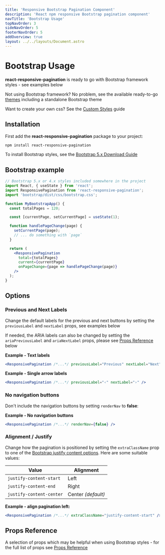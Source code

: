 ```yaml
---
title: 'Responsive Bootstrap Pagination Component'
description: 'React npm responsive Bootstrap pagination component'
navTitle: 'Bootstrap Usage'
topNavOrder: 3
sideNavOrder: 5
footerNavOrder: 5
addOverview: true
layout: ../../layouts/Document.astro
---
```



# Bootstrap Usage

**react-responsive-pagination** is ready to go with Bootstrap framework styles - see examples below

<BootstrapThemeContainer hasBorder>
  <PaginationRenderer client:load />
</BootstrapThemeContainer>

Not using Bootstrap framework? No problem, see the available ready-to-go [themes](/themes) including a standalone Bootstrap theme

Want to create your own css? See the [Custom Styles](/custom-styled-pagination) guide

## Installation

First add the **react-responsive-pagination** package to your project:

```bash
npm install react-responsive-pagination
```

To install Bootstrap styles, see the [Bootstrap 5.x Download Guide](https://getbootstrap.com/docs/5.2/getting-started/download/)

## Bootstrap example

```jsx
// Bootstrap 5.x or 4.x styles included somewhere in the project
import React, { useState } from 'react';
import ResponsivePagination from 'react-responsive-pagination';
import 'bootstrap/dist/css/bootstrap.css';

function MyBootstrapApp() {
  const totalPages = 120;

  const [currentPage, setCurrentPage] = useState(1);

  function handlePageChange(page) {
    setCurrentPage(page);
    // ... do something with `page`
  }

  return (
    <ResponsivePagination
      total={totalPages}
      current={currentPage}
      onPageChange={page => handlePageChange(page)}
    />
  );
}
```

## Options

### Previous and Next Labels

Change the default labels for the previous and next buttons by setting the `previousLabel` and `nextLabel` props, see examples below

If needed, the ARIA labels can also be changed by setting the `ariaPreviousLabel` and `ariaNextLabel` props, please see [Props Reference](#props-reference) below

**Example - Text labels**

<BootstrapThemeContainer hasBorder>
  <PaginationRenderer previousLabel="Previous" nextLabel="Next" client:load />
</BootstrapThemeContainer>

```jsx
<ResponsivePagination /*...*/ previousLabel="Previous" nextLabel="Next" />
```

**Example - Single arrow labels**

<BootstrapThemeContainer hasBorder>
  <PaginationRenderer previousLabel="‹" nextLabel="›" client:load />
</BootstrapThemeContainer>

```jsx
<ResponsivePagination /*...*/ previousLabel="‹" nextLabel="›" />
```

### No navigation buttons

Don't include the navigation buttons by setting `renderNav` to **false**:

**Example - No navigation buttons**

<BootstrapThemeContainer hasBorder>
  <PaginationRenderer renderNav={false} client:load />
</BootstrapThemeContainer>

```jsx
<ResponsivePagination /*...*/ renderNav={false} />
```

### Alignment / Justify

Change how the pagination is positioned by setting the `extraClassName` prop to one of the [Bootstrap justify content options](https://getbootstrap.com/docs/4.6/utilities/flex/#justify-content). Here are some suitable values:

| Value                    | Alignment          |
| ------------------------ | ------------------ |
| `justify-content-start`  | Left               |
| `justify-content-end`    | Right              |
| `justify-content-center` | Center _(default)_ |

**Example - align pagination left:**

<BootstrapThemeContainer>
  <PaginationRenderer extraClassName="justify-content-start" client:load />
</BootstrapThemeContainer>

```jsx
<ResponsivePagination /*...*/ extraClassName="justify-content-start" />
```

## Props Reference

A selection of props which may be helpful when using Bootstrap styles - for the full list of props see [Props Reference](/props)

<PropsTable>
  <CommonProps />
  <LabelProps />
  <ExtraClassNameProp />
  <RenderNavProps />
  <NarrowProps />
</PropsTable>
